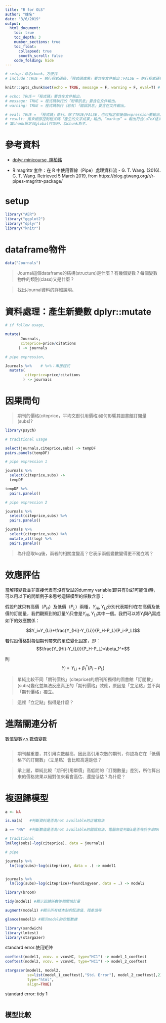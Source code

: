 ```yaml
---
title: "R for OLS"
author: "姓名"
date: "3/6/2019"
output: 
  html_document: 
    toc: true
    toc_depth: 3
    number_sections: true
    toc_float:
      collapsed: true
      smooth_scroll: false
    code_folding: hide
---
```


```r

# setup：命名chunk，方便找
# include：TRUE = 執行程式碼後，「程式碼成果」要含在文件輸出；FALSE = 執行程式碼後，「程式碼成果」不要在文件輸出。

knitr::opts_chunk$set(echo = TRUE, message = F, warning = F, eval=T) # global設定

# echo: TRUE＝「程式碼」要含在文件輸出。
# message: TRUE = 程式碼執行的「附帶訊息」要含在文件輸出。
# warning: TRUE = 程式碼執行（若有）「錯誤訊息」要含在文件輸出。

# eval: TRUE = 「程式碼」執行。除了TRUE/FALSE，也可指定那幾個expression要輸出，expression不是程式行，而是一個完整的程式表達。如：eval=c(1,5)是指第1和第5個程式表達要輸出。
# result: 用來細部控制程式碼「產生的文字成果」輸出。“markup” = 輸出符合LaTeX格式（內定）。“asis” = 維持螢幕所見輸出。“hide” = 不輸出。
# 當chunk設定與global打架時，以chunk為主。

```

# 參考資料

  * [dplyr minicourse, 陳柏銘](https://bookdown.org/PoMingChen/Dplyr_minicourse/)
  
  * R magrittr 套件：在 R 中使用管線（Pipe）處理資料流 - G. T. Wang. (2016). G. T. Wang. Retrieved 5 March 2019, from https://blog.gtwang.org/r/r-pipes-magrittr-package/


# setup

```r
library("AER")
library("ggplot2")
library("dplyr")
library("knitr")
```


# dataframe物件


```r
data("Journals")
```


> Journal這個dataframe的結構(structure)是什麼？有幾個變數？每個變數物件的類別(class)又是什麼？

> 找出Journal資料的詳細說明。


# 資料處理：產生新變數 dplyr::mutate

```r

# if follow usage,

mutate(
       Journals,
       citeprice=price/citations
      ) -> journals

# pipe expression,

Journals %>%    # %>%：串接程式
  mutate(
         citeprice=price/citations
        ) -> journals


```


# 因果問句

> 期刊的價格(citeprice，平均文獻引用價格)如何影響其圖書館訂閱量(subs)? 

```r

library(psych)

```


```r

# traditional usage

select(journals,citeprice,subs) -> tempDF
pairs.panels(tempDF)

```

```r

# pipe expression 1

journals %>% 
  select(citeprice,subs) ->
  tempDF

tempDF %>%
  pairs.panels()

```

```r

# pipe expression 2

journals %>% 
  select(citeprice,subs) %>%
  pairs.panels()


```


```r

journals %>% 
  select(citeprice,subs) %>%
  mutate_all(log) %>%
  pairs.panels()


```


> 為什麼取log後，兩者的相關度變高？它表示兩個變數變得更不獨立嗎？

# 效應評估


當解釋變數並非直接代表有沒有受試的dummy variable(即只有0或1可能值)時，可以用以下的間斷例子來思考迴歸模型的係數含意：

假設$P_i$就只有高價（$P_H$）及低價（$P_L$）兩種，$Y_{Hi},Y_{Li}$分別代表期刊$i$在在高價及低價的訂閱量，我們觀察到的訂量$Y_i$只會是$Y_{Hi},Y_{Li}$其中一個。我們可以將$Y_i$與$P_i$寫成如下的效應關係：

$$Y_i=Y_{Li}+\frac{Y_{Hi}-Y_{Li}}{P_H-P_L}(P_i-P_L)$$


若假設價格對每個期刊帶來的單位變化固定，即：
$$\frac{Y_{Hi}-Y_{Li}}{P_H-P_L}=\beta_1^*$$

則
$$Y_i=Y_{Li}+\beta_1^*(P_i-P_L)$$



> 單純比較不同「期刊價格」(citeprice)的期刊所獨得的圖書館「訂閱數」(subs)變化並無法反應真正的「期刊價格」效應，原因是「立足點」並不與「期刊價格」獨立。

> 這裡「立足點」指得是什麼？


# 進階關連分析

數值變數v.s.數值變數

```r


```

> 期刊越重要，其引用次數越高，因此高引用次數的期刊，你認為它在「低價格下的訂閱數」（立足點）會比較高還是低？

> 承上題，單純比較「期刊引用單價」高低間的「訂閱數量」差別，所估算出來的價格效果以絕對值來看會高估、還是低估？為什麼？

# 複迴歸模型

```r
a <- NA

```


```r

is.na(a)   #判斷資料是否為not available的正確寫法

a == "NA"  #判斷數值是否為not available的錯誤寫法，電腦無從判斷a是否等於字串NA

```

```r

# traditional
lm(log(subs)~log(citeprice), data = journals)

# pipe

journals %>%
  lm(log(subs)~log(citeprice), data = .) -> model1


journals %>%
  lm(log(subs)~log(citeprice)+foundingyear, data = .) -> model2

```



```r

library(broom)

```

```r

tidy(model1) #顯示迴歸係數等相關估計量

```


```r

augment(model1) #顯示所有樣本點的配適值、殘差值等

```


```r

glance(model1) #顯示model的診斷數據

```














```r

library(sandwich)
library(lmtest)
library(stargazer)

```
 
 
 standard error:使用矩陣
```r

coeftest(model1, vcov. = vcovHC, type="HC1") -> model_1_coeftest
coeftest(model2, vcov. = vcovHC, type="HC1") -> model_2_coeftest

stargazer(model1, model2, 
          se=list(model_1_coeftest[,"Std. Error"], model_2_coeftest[,2]),
          type="html",
          align=TRUE)
```


standard error: tidy 1
```r

```


## 模型比較

```r

```
